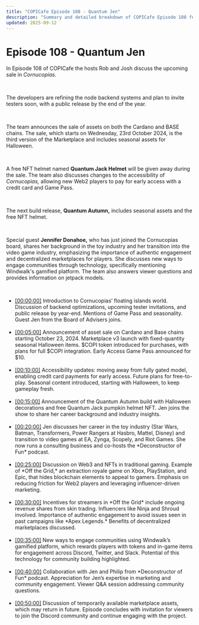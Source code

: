 ```yaml
---
title: "COPICafe Episode 108 - Quantum Jen"
description: "Summary and detailed breakdown of COPICafe Episode 108 featuring the October 23rd multi-chain sale, Quantum Autumn build, free Quantum Jack Helmet NFT, Web2 onboarding, and special guest Jennifer Donahoe."
updated: 2025-09-12
---
```


# Episode 108 - <span className="text-orange-500">Quantum Jen</span>  

In Episode 108 of COPICafe the hosts Rob and Josh discuss the upcoming sale in *Cornucopias.*  

</br>  

The developers are refining the node backend systems and plan to invite testers soon, with a public release by the end of the year.  

</br>  

The team announces the sale of assets on both the Cardano and BASE chains. The sale, which starts on Wednesday, 23rd October 2024, is the third version of the Marketplace and includes seasonal assets for Halloween.  

</br>  

A free NFT helmet named **Quantum Jack Helmet** will be given away during the sale. The team also discusses changes to the accessibility of *Cornucopias,* allowing new Web2 players to pay for early access with a credit card and Game Pass.  

</br>  

The next build release, **Quantum Autumn,** includes seasonal assets and the free NFT helmet.  

</br>  

Special guest **Jennifer Donahoe,** who has just joined the Cornucopias board, shares her background in the toy industry and her transition into the video game industry, emphasizing the importance of authentic engagement and decentralized marketplaces for players. She discusses new ways to engage communities through technology, specifically mentioning Windwalk's gamified platform. The team also answers viewer questions and provides information on jetpack models.  

</br>  

<ul className="styled-list">
  <li>
    <a href="https://youtube.com/watch?v=VKhLe3n40rI&t=0" class="text-orange-500">[00:00:00]</a>  
    Introduction to Cornucopias’ floating islands world. Discussion of backend optimizations, upcoming tester invitations, and public release by year-end. Mentions of Game Pass and seasonality. Guest Jen from the Board of Advisers joins.
  </li>

</br>  

  <li>
    <a href="https://youtube.com/watch?v=VKhLe3n40rI&t=300" class="text-orange-500">[00:05:00]</a>  
    Announcement of asset sale on Cardano and Base chains starting October 23, 2024. Marketplace v3 launch with fixed-quantity seasonal Halloween items. $COPI token introduced for purchases, with plans for full $COPI integration. Early Access Game Pass announced for $10.
  </li>

</br>  

  <li>
    <a href="https://youtube.com/watch?v=VKhLe3n40rI&t=600" class="text-orange-500">[00:10:00]</a>  
    Accessibility updates: moving away from fully gated model, enabling credit card payments for early access. Future plans for free-to-play. Seasonal content introduced, starting with Halloween, to keep gameplay fresh.
  </li>

</br>  

  <li>
    <a href="https://youtube.com/watch?v=VKhLe3n40rI&t=900" class="text-orange-500">[00:15:00]</a>  
    Announcement of the Quantum Autumn build with Halloween decorations and free Quantum Jack pumpkin helmet NFT. Jen joins the show to share her career background and industry insights.
  </li>

</br>  

  <li>
    <a href="https://youtube.com/watch?v=VKhLe3n40rI&t=1200" class="text-orange-500">[00:20:00]</a>  
    Jen discusses her career in the toy industry (Star Wars, Batman, Transformers, Power Rangers at Hasbro, Mattel, Disney) and transition to video games at EA, Zynga, Scopely, and Riot Games. She now runs a consulting business and co-hosts the *Deconstructor of Fun* podcast.
  </li>

</br>  

  <li>
    <a href="https://youtube.com/watch?v=VKhLe3n40rI&t=1500" class="text-orange-500">[00:25:00]</a>  
    Discussion on Web3 and NFTs in traditional gaming. Example of *Off the Grid,* an extraction royale game on Xbox, PlayStation, and Epic, that hides blockchain elements to appeal to gamers. Emphasis on reducing friction for Web2 players and leveraging influencer-driven marketing.
  </li>

</br>  

  <li>
    <a href="https://youtube.com/watch?v=VKhLe3n40rI&t=1800" class="text-orange-500">[00:30:00]</a>  
    Incentives for streamers in *Off the Grid* include ongoing revenue shares from skin trading. Influencers like Ninja and Shroud involved. Importance of authentic engagement to avoid issues seen in past campaigns like *Apex Legends.* Benefits of decentralized marketplaces discussed.
  </li>

</br>  

  <li>
    <a href="https://youtube.com/watch?v=VKhLe3n40rI&t=2100" class="text-orange-500">[00:35:00]</a>  
    New ways to engage communities using Windwalk’s gamified platform, which rewards players with tokens and in-game items for engagement across Discord, Twitter, and Slack. Potential of this technology for community building highlighted.
  </li>

</br>  

  <li>
    <a href="https://youtube.com/watch?v=VKhLe3n40rI&t=2400" class="text-orange-500">[00:40:00]</a>  
    Collaboration with Jen and Philip from *Deconstructor of Fun* podcast. Appreciation for Jen’s expertise in marketing and community engagement. Viewer Q&A session addressing community questions.
  </li>

</br>  

  <li>
    <a href="https://youtube.com/watch?v=VKhLe3n40rI&t=3000" class="text-orange-500">[00:50:00]</a>  
    Discussion of temporarily available marketplace assets, which may return in future. Episode concludes with invitation for viewers to join the Discord community and continue engaging with the project.
  </li>
</ul>

